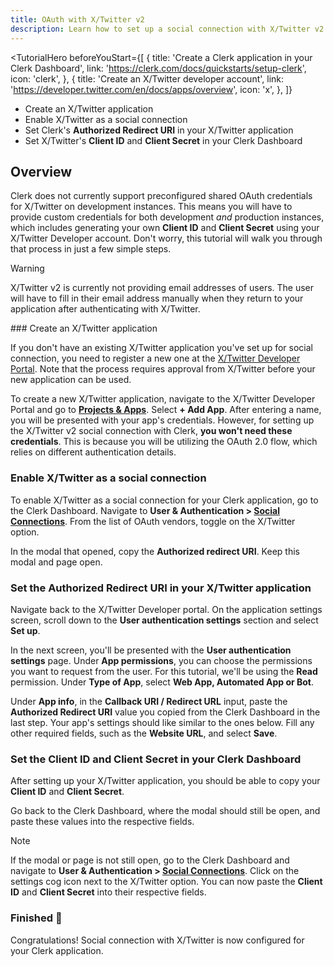 ```yaml
---
title: OAuth with X/Twitter v2
description: Learn how to set up a social connection with X/Twitter v2 in your Clerk application.
---
```


<TutorialHero
  beforeYouStart={[
    {
      title: 'Create a Clerk application in your Clerk Dashboard',
      link: 'https://clerk.com/docs/quickstarts/setup-clerk',
      icon: 'clerk',
    },
    {
      title: 'Create an X/Twitter developer account',
      link: 'https://developer.twitter.com/en/docs/apps/overview',
      icon: 'x',
    },
  ]}
>
  - Create an X/Twitter application
  - Enable X/Twitter as a social connection
  - Set Clerk's **Authorized Redirect URI** in your X/Twitter application
  - Set X/Twitter's **Client ID** and **Client Secret** in your Clerk Dashboard
</TutorialHero>

## Overview

Clerk does not currently support preconfigured shared OAuth credentials for X/Twitter on development instances. This means you will have to provide custom credentials for both development _and_ production instances, which includes generating your own **Client ID** and **Client Secret** using your X/Twitter Developer account. Don't worry, this tutorial will walk you through that process in just a few simple steps.

> [!WARNING]
> X/Twitter v2 is currently not providing email addresses of users. The user will have to fill in their email address manually when they return to your application after authenticating with X/Twitter.

<Steps>
  ### Create an X/Twitter application

  If you don't have an existing X/Twitter application you've set up for social connection, you need to register a new one at the [X/Twitter Developer Portal](https://developer.twitter.com/en/portal/dashboard). Note that the process requires approval from X/Twitter before your new application can be used.

  To create a new X/Twitter application, navigate to the X/Twitter Developer Portal and go to [**Projects & Apps**](https://developer.twitter.com/en/portal/projects-and-apps). Select **+ Add App**. After entering a name, you will be presented with your app's credentials. However, for setting up the X/Twitter v2 social connection with Clerk, **you won't need these credentials**. This is because you will be utilizing the OAuth 2.0 flow, which relies on different authentication details.

  ### Enable X/Twitter as a social connection

  To enable X/Twitter as a social connection for your Clerk application, go to the Clerk Dashboard. Navigate to **User & Authentication > [Social Connections](https://dashboard.clerk.com/last-active?path=user-authentication/social-connections)**. From the list of OAuth vendors, toggle on the X/Twitter option.

  In the modal that opened, copy the **Authorized redirect URI**. Keep this modal and page open.

  <Images
    width={1512}
    height={982}
    src="/docs/images/authentication-providers/x-twitter/redirect-uri.webp"
    alt="The X/Twitter settings modal in the Clerk Dashboard. An arrow marked '1' is pointing to the 'Redirect URI' copy button."
  />

  ### Set the Authorized Redirect URI in your X/Twitter application

  Navigate back to the X/Twitter Developer portal. On the application settings screen, scroll down to the **User authentication settings** section and select **Set up**.

  <Images
    width={1512}
    height={982}
    src="/docs/images/authentication-providers/x-twitter/set-up-user-authentication-settings.webp"
    alt="The X/Twitter set up user authentication settings page. An arrow marked '1' is pointing to the 'Set up' button."
  />

  In the next screen, you'll be presented with the **User authentication settings** page. Under **App permissions**, you can choose the permissions you want to request from the user. For this tutorial, we'll be using the **Read** permission. Under **Type of App**, select **Web App, Automated App or Bot**.

  Under **App info**, in the **Callback URI / Redirect URL** input, paste the **Authorized Redirect URI** value you copied from the Clerk Dashboard in the last step. Your app's settings should like similar to the ones below. Fill any other required fields, such as the **Website URL**, and select **Save**.

  <Images
    width={1512}
    height={982}
    src="/docs/images/authentication-providers/x-twitter/fill-user-authentication-settings.webp"
    alt="The X/Twitter user authentication settings page. An arrow marked '1' is pointing to the 'type of app' input. An arrow marked '2' is pointing to the 'Callback URI / Redirect URL' input. An arrow marked '3' is pointing to required website URL input."
  />

  ### Set the Client ID and Client Secret in your Clerk Dashboard

  After setting up your X/Twitter application, you should be able to copy your **Client ID** and **Client Secret**.

  Go back to the Clerk Dashboard, where the modal should still be open, and paste these values into the respective fields.

  > [!NOTE]
  > If the modal or page is not still open, go to the Clerk Dashboard and navigate to **User & Authentication > [Social Connections](https://dashboard.clerk.com/last-active?path=user-authentication/social-connections)**. Click on the settings cog icon next to the X/Twitter option. You can now paste the **Client ID** and **Client Secret** into their respective fields.

  <Images
    width={1512}
    height={982}
    src="/docs/images/authentication-providers/x-twitter/paste-credentials.webp"
    alt="The X/Twitter settings modal in the Clerk Dashboard. An arrow marked '1' is pointing to the 'Client ID' input. An arrow marked '2' is pointing to the 'Client Secret' input."
  />

  ### Finished 🎉

  Congratulations! Social connection with X/Twitter is now configured for your Clerk application.
</Steps>
